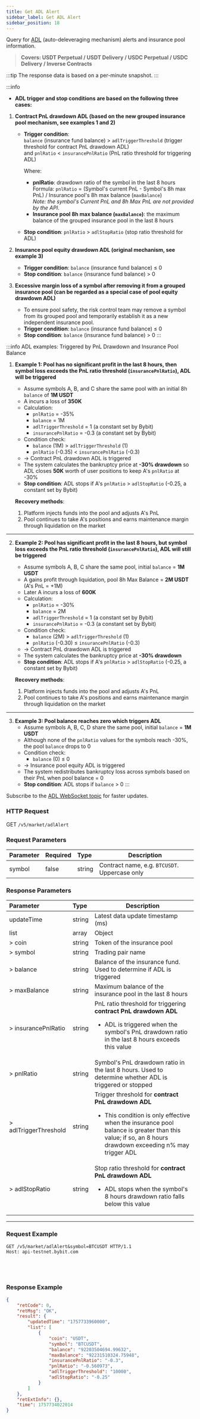 ```yaml
---
title: Get ADL Alert
sidebar_label: Get ADL Alert
sidebar_position: 18
---
```


Query for [ADL](https://www.bybit.com/en/help-center/article/Auto-Deleveraging-ADL) (auto-deleveraging mechanism) alerts and insurance pool information.
> **Covers: USDT Perpetual / USDT Delivery / USDC Perpetual / USDC Delivery / Inverse Contracts**

:::tip
The response data is based on a per-minute snapshot.
:::

:::info
- **ADL trigger and stop conditions are based on the following three cases:**

1. **Contract PnL drawdown ADL (based on the new grouped insurance pool mechanism, see examples 1 and 2)**
   - **Trigger condition**:<br/>
     `balance` (insurance fund balance) > `adlTriggerThreshold` (trigger threshold for contract PnL drawdown ADL)<br/>
     and `pnlRatio` < `insurancePnlRatio` (PnL ratio threshold for triggering ADL)

     Where:
     - **pnlRatio**: drawdown ratio of the symbol in the last 8 hours<br/>
       Formula: `pnlRatio` = (Symbol's current PnL - Symbol's 8h max PnL) / Insurance pool's 8h max balance (`maxBalance`)<br/>
       *Note: the symbol's Current PnL and 8h Max PnL are not provided by the API*.
     - **Insurance pool 8h max balance (`maxBalance`)**: the maximum balance of the grouped insurance pool in the last 8 hours

   - **Stop condition**:
     `pnlRatio` > `adlStopRatio` (stop ratio threshold for ADL)

2. **Insurance pool equity drawdown ADL (original mechanism, see example 3)**
   - **Trigger condition**:
     `balance` (insurance fund balance) ≤ 0
   - **Stop condition**:
     `balance` (insurance fund balance) > 0

3. **Excessive margin loss of a symbol after removing it from a grouped insurance pool (can be regarded as a special case of pool equity drawdown ADL)**
   - To ensure pool safety, the risk control team may remove a symbol from its grouped pool and temporarily establish it as a new independent insurance pool.
   - **Trigger condition**:
     `balance` (insurance fund balance) ≤ 0
   - **Stop condition**:
     `balance` (insurance fund balance) > 0
:::

:::info ADL examples: Triggered by PnL Drawdown and Insurance Pool Balance

1. **Example 1: Pool has no significant profit in the last 8 hours, then symbol loss exceeds the PnL ratio threshold (`insurancePnlRatio`), ADL will be triggered**
   - Assume symbols A, B, and C share the same pool with an initial 8h `balance` of **1M USDT**
   - A incurs a loss of **350K**
   - Calculation:
     - `pnlRatio` = -35%
     - `balance` = 1M
     - `adlTriggerThreshold` = 1 (a constant set by Bybit)
     - `insurancePnlRatio` = -0.3 (a constant set by Bybit)
   - Condition check:
     - `balance` (1M) > `adlTriggerThreshold` (1)
     - `pnlRatio` (-0.35) < `insurancePnlRatio` (-0.3)
   - → Contract PnL drawdown ADL is triggered
   - The system calculates the bankruptcy price at **-30% drawdown** so ADL closes **50K** worth of user positions to keep A's `pnlRatio` at -30%
   - **Stop condition**: ADL stops if A's `pnlRatio` > `adlStopRatio` (-0.25, a constant set by Bybit)

   **Recovery methods**:
   1. Platform injects funds into the pool and adjusts A's PnL
   2. Pool continues to take A's positions and earns maintenance margin through liquidation on the market

---

2. **Example 2: Pool has significant profit in the last 8 hours, but symbol loss exceeds the PnL ratio threshold (`insurancePnlRatio`), ADL will still be triggered**
   - Assume symbols A, B, C share the same pool, initial `balance` = **1M USDT**
   - A gains profit through liquidation, pool 8h Max Balance = **2M USDT** (A's PnL = +1M)
   - Later A incurs a loss of **600K**
   - Calculation:
     - `pnlRatio` = -30%
     - `balance` = 2M
     - `adlTriggerThreshold` = 1 (a constant set by Bybit)
     - `insurancePnlRatio` = -0.3 (a constant set by Bybit)
   - Condition check:
     - `balance` (2M) > `adlTriggerThreshold` (1)
     - `pnlRatio` (-0.30) ≤ `insurancePnlRatio` (-0.3)
   - → Contract PnL drawdown ADL is triggered
   - The system calculates the bankruptcy price at **-30% drawdown**
   - **Stop condition**: ADL stops if A's `pnlRatio` > `adlStopRatio` (-0.25, a constant set by Bybit)

   **Recovery methods**:
   1. Platform injects funds into the pool and adjusts A's PnL
   2. Pool continues to take A's positions and earns maintenance margin through liquidation on the market

---

3. **Example 3: Pool balance reaches zero which triggers ADL**
   - Assume symbols A, B, C, D share the same pool, initial `balance` = **1M USDT**
   - Although none of the `pnlRatio` values for the symbols reach -30%, the pool `balance` drops to 0
   - Condition check:
     - `balance` (0) ≤ 0
   - → Insurance pool equity ADL is triggered
   - The system redistributes bankruptcy loss across symbols based on their PnL when pool balance = 0
   - **Stop condition**: ADL stops if `balance` > 0
:::

Subscribe to the [ADL WebSocket topic](/docs/v5/websocket/public/adl-alert) for faster updates.

### HTTP Request
GET `/v5/market/adlAlert`

### Request Parameters
| Parameter | Required | Type   | Description |
|:----------|:---------|:-------|-------------|
|symbol     | false    | string | Contract name, e.g. `BTCUSDT`. Uppercase only |

### Response Parameters
| Parameter | Type   | Description |
|:----------|:------ |-------------|
|updateTime | string | Latest data update timestamp (ms) |
|list       | array  | Object |
|> coin     | string | Token of the insurance pool |
|> symbol   | string | Trading pair name |
|> balance  | string | Balance of the insurance fund. Used to determine if ADL is triggered |
|> maxBalance | string | Maximum balance of the insurance pool in the last 8 hours |
|> insurancePnlRatio | string | PnL ratio threshold for triggering **contract PnL drawdown ADL** <ul><li>ADL is triggered when the symbol's PnL drawdown ratio in the last 8 hours exceeds this value</li></ul> |
|> pnlRatio | string | Symbol's PnL drawdown ratio in the last 8 hours. Used to determine whether ADL is triggered or stopped |
|> adlTriggerThreshold | string | Trigger threshold for **contract PnL drawdown ADL** <ul><li>This condition is only effective when the insurance pool balance is greater than this value; if so, an 8 hours drawdown exceeding n% may trigger ADL</li></ul> |
|> adlStopRatio | string | Stop ratio threshold for **contract PnL drawdown ADL** <ul><li>ADL stops when the symbol's 8 hours drawdown ratio falls below this value</li></ul> |

---

### Request Example

<Tabs groupId="programming-languages">
<TabItem value="http" label="HTTP">

```http
GET /v5/market/adlAlert&symbol=BTCUSDT HTTP/1.1
Host: api-testnet.bybit.com
```

</TabItem>
<TabItem value="python" label="Python">

```python

```

</TabItem>
<TabItem value="Go" label="Go">

```go

```

</TabItem>
<TabItem value="java" label="Java">

```java

```

</TabItem>
<TabItem value="Node" label="Node.js">

```n4js

```

</TabItem>
</Tabs>

### Response Example

```json
{
    "retCode": 0,
    "retMsg": "OK",
    "result": {
        "updatedTime": "1757733960000",
        "list": [
            {
                "coin": "USDT",
                "symbol": "BTCUSDT",
                "balance": "92203504694.99632",
                "maxBalance": "92231510324.75948",
                "insurancePnlRatio": "-0.3",
                "pnlRatio": "-0.560973",
                "adlTriggerThreshold": "10000",
                "adlStopRatio": "-0.25"
            }
        ]
    },
    "retExtInfo": {},
    "time": 1757734022014
}
```
